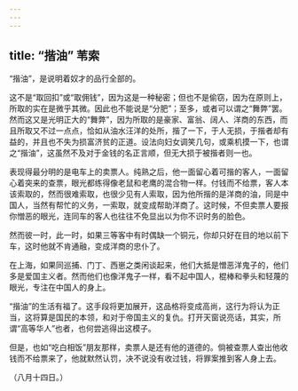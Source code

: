 ```yaml
---
---
---
```

title: “揩油” 苇索
---



“揩油”，是说明着奴才的品行全部的。

这不是“取回扣”或“取佣钱”，因为这是一种秘密；但也不是偷窃，因为在原则上，所取的实在是微乎其微。因此也不能说是“分肥”；至多，或者可以谓之“舞弊”罢。然而这又是光明正大的“舞弊”，因为所取的是豪家、富翁、阔人、洋商的东西，而且所取又不过一点点，恰如从油水汪洋的处所，揩了一下，于人无损，于揩者却有益的，并且也不失为损富济贫的正道。设法向妇女调笑几句，或乘机摸一下，也谓之“揩油”，这虽然不及对于金钱的名正言顺，但无大损于被揩者则一也。

表现得最分明的是电车上的卖票人。纯熟之后，他一面留心着可揩的客人，一面留心着突来的查票，眼光都练得像老鼠和老鹰的混合物一样。付钱而不给票，客人本该索取的，然而很难索取，也很少见有人索取，因为他所揩的是洋商的油，同是中国人，当然有帮忙的义务，一索取，就变成帮助洋商了。这时候，不但卖票人要报你憎恶的眼光，连同车的客人也往往不免显出以为你不识时务的脸色。

然而彼一时，此一时，如果三等客中有时偶缺一个铜元，你却只好在目的地以前下车，这时他就不肯通融，变成洋商的忠仆了。

在上海，如果同巡捕、门丁、西崽之类闲谈起来，他们大抵是憎恶洋鬼子的，他们多是爱国主义者。然而他们也像洋鬼子一样，看不起中国人，棍棒和拳头和轻蔑的眼光，专注在中国人的身上。

“揩油”的生活有福了。这手段将更加展开，这品格将变成高尚，这行为将认为正当，这将算是国民的本领，和对于帝国主义的复仇。打开天窗说亮话，其实，所谓“高等华人”也者，也何尝逃得出这模子。

但是，也如“吃白相饭”朋友那样，卖票人是还有他的道德的。倘被查票人查出他收钱而不给票来了，他就默然认罚，决不说没有收过钱，将罪案推到客人身上去。

（八月十四日。）